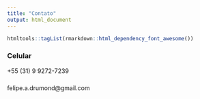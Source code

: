 ```yaml
---
title: "Contato"
output: html_document
---
```



```r
htmltools::tagList(rmarkdown::html_dependency_font_awesome())
```

### <i class="fa fa-phone"></i> Celular

+55 (31) 9 9272-7239


### <i class="fa fa-envelope"></i>

felipe.a.drumond@gmail.com



